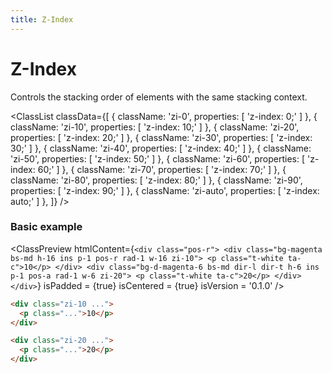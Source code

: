 ```yaml
---
title: Z-Index
---
```



# Z-Index

Controls the stacking order of elements with the same stacking context.

<ClassList
  classData={[
    {
      className: 'zi-0',
      properties: [
        'z-index: 0;'
      ]
    },
    {
      className: 'zi-10',
      properties: [
        'z-index: 10;'
      ]
    },
    {
      className: 'zi-20',
      properties: [
        'z-index: 20;'
      ]
    },
    {
      className: 'zi-30',
      properties: [
        'z-index: 30;'
      ]
    },
    {
      className: 'zi-40',
      properties: [
        'z-index: 40;'
      ]
    },
    {
      className: 'zi-50',
      properties: [
        'z-index: 50;'
      ]
    },
    {
      className: 'zi-60',
      properties: [
        'z-index: 60;'
      ]
    },
    {
      className: 'zi-70',
      properties: [
        'z-index: 70;'
      ]
    },
    {
      className: 'zi-80',
      properties: [
        'z-index: 80;'
      ]
    },
    {
      className: 'zi-90',
      properties: [
        'z-index: 90;'
      ]
    },
    {
      className: 'zi-auto',
      properties: [
        'z-index: auto;'
      ]
    },
  ]}
/>

### Basic example

<ClassPreview
  htmlContent={`
    <div class="pos-r">
      <div class="bg-magenta bs-md h-16 ins p-1 pos-r rad-1 w-16 zi-10">
        <p class="t-white ta-c">10</p>
      </div>
      <div class="bg-d-magenta-6 bs-md dir-l dir-t h-6 ins p-1 pos-a rad-1 w-6 zi-20">
        <p class="t-white ta-c">20</p>
      </div>
    </div>
  `}
  isPadded = {true}
  isCentered = {true}
  isVersion = '0.1.0'
/>

```html
<div class="zi-10 ...">
  <p class="...">10</p>
</div>

<div class="zi-20 ...">
  <p class="...">20</p>
</div>
```